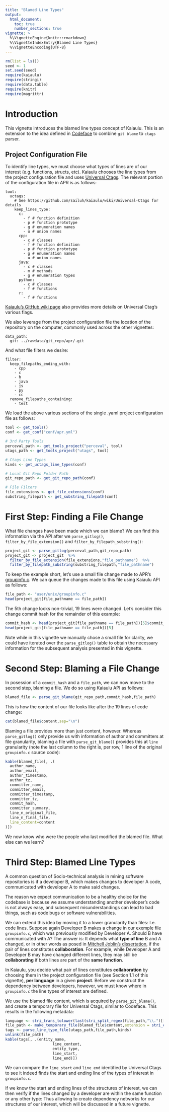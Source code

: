 ```yaml
---
title: "Blamed Line Types"
output: 
  html_document:
    toc: true
    number_sections: true
vignette: >
  %\VignetteEngine{knitr::rmarkdown}
  %\VignetteIndexEntry{Blamed Line Types}
  %\VignetteEncoding{UTF-8}
---
```


```r
rm(list = ls())
seed <- 1
set.seed(seed)
require(kaiaulu)
require(stringi)
require(data.table)
require(knitr)
require(magrittr)
```

# Introduction

This vignette introduces the blamed line types concept of Kaiaulu. This is an extension to the idea defined in [Codeface](https://github.com/siemens/codeface) to combine `git blame` to `ctags` parser. 

## Project Configuration File

To identify line types, we must choose what types of lines are of our interest (e.g. functions, structs, etc). Kaiaulu chooses the line types from the project configuration file and uses [Universal Ctags](https://github.com/universal-ctags/ctags). The relevant portion of the configuration file in APR is as follows:

```
tool:
  uctags:
    # See https://github.com/sailuh/kaiaulu/wiki/Universal-Ctags for details
    keep_lines_type:
      c:
        - f # function definition
        - p # function prototype
        - g # enumeration names
        - u # union names
      cpp:
        - c # classes
        - f # function definition
        - p # function prototype
        - g # enumeration names
        - u # union names
      java:
        - c # classes
        - m # methods
        - g # enumeration types
      python:
        - c # classes
        - f # functions
      r:
        - f # functions
```

[Kaiaulu's GitHub wiki page](https://github.com/sailuh/kaiaulu/wiki/Universal-Ctags) also provides more details on Universal Ctag's various flags. 

We also leverage from the project configuration file the location of the repository on the computer, commonly used across the other vignettes:

```
data_path:
  git: ../rawdata/git_repo/apr/.git
```

And what file filters we desire:

```
filter:
  keep_filepaths_ending_with:
    - cpp
    - c
    - h
    - java
    - js
    - py
    - cc
  remove_filepaths_containing:
    - test
```

We load the above various sections of the single .yaml project configuration file as follows:

```r
tool <- get_tools()
conf <- get_conf("conf/apr.yml")

# 3rd Party Tools
perceval_path <- get_tools_project("perceval", tool)
utags_path <- get_tools_project("utags", tool)

# Ctags Line Types
kinds <- get_uctags_line_types(conf)

# Local Git Repo Folder Path
git_repo_path <- get_git_repo_path(conf)

# File Filters
file_extensions <- get_file_extensions(conf)
substring_filepath <- get_substring_filepath(conf)
```


# First Step: Finding a File Change

What file changes have been made which we can blame? We can find this information via the API after we `parse_gitlog()`, `filter_by_file_extension()` and `filter_by_filepath_substring()`:

```r
project_git <- parse_gitlog(perceval_path,git_repo_path)
project_git <- project_git  %>%
  filter_by_file_extension(file_extensions,"file_pathname")  %>% 
  filter_by_filepath_substring(substring_filepath,"file_pathname")
```

To keep the example short, let's use a small file change made to APR's [groupinfo.c](https://github.com/apache/apr/blob/trunk/user/unix/groupinfo.c). We can queue the changes made to this file using Kaiaulu API as follows:

```r
file_path <- "user/unix/groupinfo.c"
head(project_git[file_pathname == file_path])
```
The 5th change looks non-trivial, 19 lines were changed. Let's consider this change commit hash for the remainder of this example:

```r
commit_hash <- head(project_git[file_pathname == file_path])[5]$commit_hash
head(project_git[file_pathname == file_path])[5]
```

Note while in this vignette we manually chose a small file for clarity, we could have iterated over the `parse_gitlog()` table to obtain the necessary information for the subsequent analysis presented in this vignette. 

# Second Step: Blaming a File Change

In posession of a `commit_hash` and a `file_path`, we can now move to the second step, blaming a file. We do so using Kaiaulu API as follows:

```r
blamed_file <- parse_git_blame(git_repo_path,commit_hash,file_path)
```

This is how the content of our file looks like after the 19 lines of code change: 

```r
cat(blamed_file$content,sep="\n")
```

Blaming a file provides more than just content, however. Whereas `parse_gitlog()` only provide us with information of author and committers at file granularity, blaming a file with `parse_git_blame()` provides this at `line` granularity (note the last column to the right is, per row, 1 line of the original `groupinfo.c` source code):

```r
kable(blamed_file[, .(
  author_name,
  author_email,
  author_timestamp,
  author_tz,
  committer_name,
  committer_email,
  committer_timestamp,
  committer_tz,
  commit_hash,
  committer_summary,
  line_n_original_file,
  line_n_final_file,
  line_content=content
)])
```


We now know who were the people who last modified the blamed file. What else can we learn?

# Third Step: Blamed Line Types

A common question of Socio-technical analysis in mining software repositories is if a developer B, which makes changes to developer A code, communicated with developer A to make said changes.

The reason we expect communication to be a healthy choice for the codebase is because we assume understanding another developer's code is not always easy, and subsequent misunderstandings can lead to bad things, such as code bugs or software vulnerabilities.

We can extend this idea by moving it to a lower granularity than files: I.e. code lines. Suppose again Developer B makes a change in our exemple file `groupinfo.c`, which was previously modified by Developer A. Should B have communicated with A? The answer is: It depends what **type of line** B and A changed, or in other words as posed in [Mitchell Joblin's dissertation](https://www.infosun.fim.uni-passau.de/spl/theses/MitchellJoblinDiss.pdf), if the pair of lines constitutes **collaboration**. For example, while Developer A and Developer B may have changed different lines, they may still be **collaborating** if both lines are part of the **same function**.

In Kaiaulu, you decide what pair of lines constitutes **collaboration** by choosing them in the project configuration file (see Section 1.1 of this vignette), **per language** in a given **project**. Before we construct the dependency between developers, however, we must know where in `groupinfo.c` the line types of interest are defined.

We use the blamed file content, which is acquired by `parse_git_blame()`, and create a temporary file for Universal Ctags, similar to Codeface. This results in the following metadata:

```r
language <- stri_trans_tolower(last(stri_split_regex(file_path,"\\.")[[1]]))
file_path <- make_temporary_file(blamed_file$content,extension = stri_c(".",language,collapse=""))
tags <- parse_line_type_file(utags_path,file_path,kinds)
unlink(file_path)
kable(tags[, .(entity_name,
                     line_content,
                     entity_type,
                     line_start,
                     line_end)])
```


We can compare the `line_start` and `line_end` identified by Universal Ctags to see it indeed finds the start and ending line of the types of interest in `groupinfo.c`. 

If we know the start and ending lines of the structures of interest, we can then verify if the lines changed by a developer are within the same function or any other type: Thus allowing to create dependency networks for our structures of our interest, which will be discussed in a future vignette.

